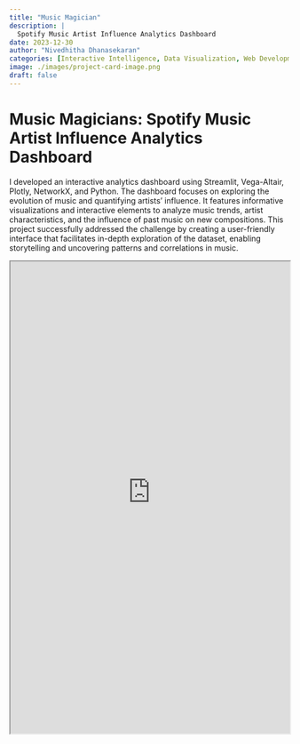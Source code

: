 ```yaml
---
title: "Music Magician"
description: |
  Spotify Music Artist Influence Analytics Dashboard
date: 2023-12-30
author: "Nivedhitha Dhanasekaran"
categories: [Interactive Intelligence, Data Visualization, Web Development, UI/UX, HCI]
image: ./images/project-card-image.png
draft: false
---
```


# Music Magicians: Spotify Music Artist Influence Analytics Dashboard

<!-- ![](images/Flight_Delay_Prediction_Pipelining_Flowchart.png) -->

I developed an interactive analytics dashboard using Streamlit, Vega-Altair, Plotly, NetworkX, and Python. The dashboard focuses on exploring the evolution of music and quantifying artists' influence. It features informative visualizations and interactive elements to analyze music trends, artist characteristics, and the influence of past music on new compositions. This project successfully addressed the challenge by creating a user-friendly interface that facilitates in-depth exploration of the dataset, enabling storytelling and uncovering patterns and correlations in music.

<!-- RESOLVED ERROR: iframe embed to streamlit share.streamlit.io redirected you too many times. -->
<!-- Modify streamlit url with embedded=true to fix error -->
<!-- https://discuss.streamlit.io/t/embeding-streamlit-cloud-url-with-iframe/27511 -->

```{=html}
<iframe height=850 style="width:100%;" src="https://music-magician-dashboard.streamlit.app/?embedded=true" title="Music Magician"></iframe>
```


<!-- {{< pdf ./documents/Two_Stage_Flight_Delay_Prediction_Report_Nivedhitha_D.pdf width=100% height=650 >}} -->
